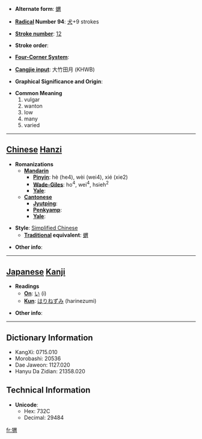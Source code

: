* '''Alternate form''': [[蝟]]

* '''[[Wiktionary:Chinese radical index| Radical]] Number 94''': [[Wiktionary:Chinese radical index 犬|犬]]+9 strokes

* '''[[Wiktionary:Chinese total strokes index|Stroke number]]''': [[Wiktionary:Chinese total strokes index 12|12]]

* '''Stroke order''': 

* '''[[Wiktionary:Chinese four corner index|Four-Corner System]]''': 

* '''[[Wiktionary:Chinese Cangjie index|Cangjie input]]''': 大竹田月 (KHWB)

* '''Graphical Significance and Origin''': 

* '''Common Meaning'''
*#vulgar
*# wanton
*# low
*# many
*# varied


----

== [[Chinese]] [[Hanzi]] ==

* '''Romanizations'''
** '''[[Mandarin]]'''
*** '''[[Pinyin]]''': hè (he4), wèi (wei4), xié (xie2)
*** '''[[Wade-Giles]]''': ho<sup>4</sup>, wei<sup>4</sup>, hsieh<sup>2</sup>
*** '''[[Yale]]''': 
** '''[[Cantonese]]'''
*** '''[[Jyutping]]''':
*** '''[[Penkyamp]]''': 
*** '''[[Yale]]''': 

* '''Style''': [[Simplified Chinese]] 
** '''[[Traditional Chinese|Traditional]] equivalent''': [[蝟]]

* '''Other info''': 

----

== [[Japanese]] [[Kanji]] ==

* '''Readings'''
** '''[[On]]''': [[い]] (i)
** '''[[Kun]]''': [[はりねずみ]] (harinezumi)

* '''Other info''':  

----

== Dictionary Information ==

* KangXi: 0715.010
* Morobashi: 20536
* Dae Jaweon: 1127.020
* Hanyu Da Zidian: 21358.020

== Technical Information ==

* '''Unicode''':
** Hex: 732C
** Decimal: 29484

[[fr:猬]]